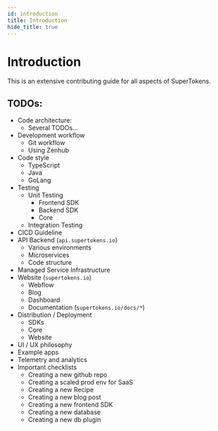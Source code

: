 ```yaml
---
id: introduction
title: Introduction
hide_title: true
---
```


# Introduction

This is an extensive contributing guide for all aspects of SuperTokens.

## TODOs:
- Code architecture:
  - Several TODOs...
- Development workflow
  - Git workflow
  - Using Zenhub
- Code style
  - TypeScript
  - Java
  - GoLang
- Testing
  - Unit Testing
    - Frontend SDK
    - Backend SDK
    - Core
  - Integration Testing
- CICD Guideline
- API Backend (`api.supertokens.io`)
  - Various environments
  - Microservices
  - Code structure
- Managed Service Infrastructure
- Website (`supertokens.io`)
  - Webflow
  - Blog
  - Dashboard
  - Documentation (`supertokens.io/docs/*`)
- Distribution / Deployment
  - SDKs
  - Core
  - Website
- UI / UX philosophy
- Example apps
- Telemetry and analytics
- Important checklists
  - Creating a new github repo
  - Creating a scaled prod env for SaaS
  - Creating a new Recipe
  - Creating a new blog post
  - Creating a new frontend SDK
  - Creating a new database
  - Creating a new db plugin
